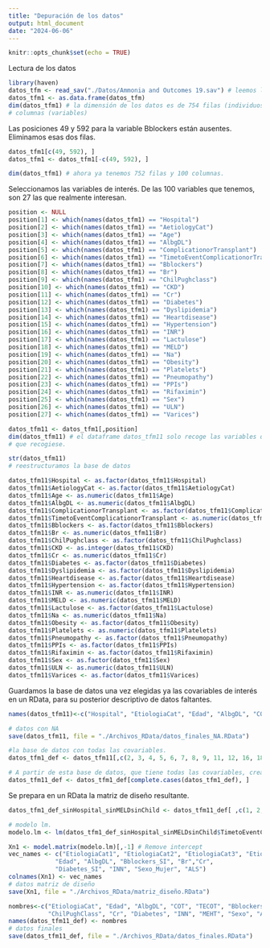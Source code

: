 ---
title: "Depuración de los datos"
output: html_document
date: "2024-06-06"
---

```{r setup, include=FALSE}
knitr::opts_chunk$set(echo = TRUE)
```


Lectura de los datos

```{r}
library(haven) 
datos_tfm <- read_sav("./Datos/Ammonia and Outcomes 19.sav") # leemos los datos
datos_tfm1 <- as.data.frame(datos_tfm)
dim(datos_tfm1) # la dimensión de los datos es de 754 filas (individuos) y 100 
# columnas (variables)
```
Las posiciones 49 y 592 para la variable Bblockers están ausentes. Eliminamos esas dos filas.

```{r}
datos_tfm1[c(49, 592), ]
datos_tfm1 <- datos_tfm1[-c(49, 592), ]
```

```{r}
dim(datos_tfm1) # ahora ya tenemos 752 filas y 100 columnas.
```

Seleccionamos las variables de interés. De las 100 variables que tenemos, son 27 las que realmente
interesan.
```{r}
position <- NULL 
position[1] <- which(names(datos_tfm1) == "Hospital")
position[2] <- which(names(datos_tfm1) == "AetiologyCat")
position[3] <- which(names(datos_tfm1) == "Age")
position[4] <- which(names(datos_tfm1) == "AlbgDL")
position[5] <- which(names(datos_tfm1) == "ComplicationorTransplant")
position[6] <- which(names(datos_tfm1) == "TimetoEventComplicationorTransplant")
position[7] <- which(names(datos_tfm1) == "Bblockers")
position[8] <- which(names(datos_tfm1) == "Br")
position[9] <- which(names(datos_tfm1) == "ChilPughclass")
position[10] <- which(names(datos_tfm1) == "CKD")
position[11] <- which(names(datos_tfm1) == "Cr")
position[12] <- which(names(datos_tfm1) == "Diabetes")
position[13] <- which(names(datos_tfm1) == "Dyslipidemia")
position[14] <- which(names(datos_tfm1) == "Heartdisease")
position[15] <- which(names(datos_tfm1) == "Hypertension")
position[16] <- which(names(datos_tfm1) == "INR")
position[17] <- which(names(datos_tfm1) == "Lactulose")
position[18] <- which(names(datos_tfm1) == "MELD")
position[19] <- which(names(datos_tfm1) == "Na")
position[20] <- which(names(datos_tfm1) == "Obesity")
position[21] <- which(names(datos_tfm1) == "Platelets")
position[22] <- which(names(datos_tfm1) == "Pneumopathy")
position[23] <- which(names(datos_tfm1) == "PPIs")
position[24] <- which(names(datos_tfm1) == "Rifaximin")
position[25] <- which(names(datos_tfm1) == "Sex")
position[26] <- which(names(datos_tfm1) == "ULN")
position[27] <- which(names(datos_tfm1) == "Varices")
```

```{r}
datos_tfm11 <- datos_tfm1[,position]
dim(datos_tfm11) # el dataframe datos_tfm11 solo recoge las variables que queríamos
# que recogiese.
```


```{r}
str(datos_tfm11) 
# reestructuramos la base de datos

datos_tfm11$Hospital <- as.factor(datos_tfm11$Hospital)
datos_tfm11$AetiologyCat <- as.factor(datos_tfm11$AetiologyCat)
datos_tfm11$Age <- as.numeric(datos_tfm11$Age)
datos_tfm11$AlbgDL <- as.numeric(datos_tfm11$AlbgDL)
datos_tfm11$ComplicationorTransplant <- as.factor(datos_tfm11$ComplicationorTransplant)
datos_tfm11$TimetoEventComplicationorTransplant <- as.numeric(datos_tfm11$TimetoEventComplicationorTransplant)
datos_tfm11$Bblockers <- as.factor(datos_tfm11$Bblockers)
datos_tfm11$Br <- as.numeric(datos_tfm11$Br)
datos_tfm11$ChilPughclass <- as.factor(datos_tfm11$ChilPughclass)
datos_tfm11$CKD <- as.integer(datos_tfm11$CKD)
datos_tfm11$Cr <- as.numeric(datos_tfm11$Cr)
datos_tfm11$Diabetes <- as.factor(datos_tfm11$Diabetes)
datos_tfm11$Dyslipidemia <- as.factor(datos_tfm11$Dyslipidemia)
datos_tfm11$Heartdisease <- as.factor(datos_tfm11$Heartdisease)
datos_tfm11$Hypertension <- as.factor(datos_tfm11$Hypertension)
datos_tfm11$INR <- as.numeric(datos_tfm11$INR)
datos_tfm11$MELD <- as.numeric(datos_tfm11$MELD)
datos_tfm11$Lactulose <- as.factor(datos_tfm11$Lactulose)
datos_tfm11$Na <- as.numeric(datos_tfm11$Na)
datos_tfm11$Obesity <- as.factor(datos_tfm11$Obesity)
datos_tfm11$Platelets <- as.numeric(datos_tfm11$Platelets)
datos_tfm11$Pneumopathy <- as.factor(datos_tfm11$Pneumopathy)
datos_tfm11$PPIs <- as.factor(datos_tfm11$PPIs)
datos_tfm11$Rifaximin <- as.factor(datos_tfm11$Rifaximin)
datos_tfm11$Sex <- as.factor(datos_tfm11$Sex)
datos_tfm11$ULN <- as.numeric(datos_tfm11$ULN)
datos_tfm11$Varices <- as.factor(datos_tfm11$Varices)
```
Guardamos la base de datos una vez elegidas ya las covariables de interés en un RData, para su posterior descriptivo de datos faltantes.

```{r}
names(datos_tfm11)<-c("Hospital", "EtiologiaCat", "Edad", "AlbgDL", "COT", "TECOT", "Bblockers", "Br", "ChilPughClass", "CKD", "Cr", "Diabetes", "Dislipidemia", "EnfermedadCardiaca", "Hipertensión", "INN",  "Lactosa", "MEHT", "Na", "Obesidad", "Plaquetas", "Neumopatía", "PPIs", "Rifaximina", "Sexo", "ALS", "Varices")
```

```{r}
# datos con NA
save(datos_tfm11, file = "./Archivos_RData/datos_finales_NA.RData")
```

```{r}
#la base de datos con todas las covariables.
datos_tfm1_def <- datos_tfm11[,c(2, 3, 4, 5, 6, 7, 8, 9, 11, 12, 16, 18, 25, 26)] # base de datos sin hospital

# A partir de esta base de datos, que tiene todas las covariables, creamos esta base de datos con 
datos_tfm11_def <- datos_tfm1_def[complete.cases(datos_tfm1_def), ]
```


Se prepara en un RData la matriz de diseño resultante.
```{r}
datos_tfm1_def_sinHospital_sinMELDsinChild <- datos_tfm11_def[ ,c(1, 2, 3, 5, 6, 7, 9, 10, 11, 13, 14)]

# modelo lm.
modelo.lm <- lm(datos_tfm1_def_sinHospital_sinMELDsinChild$TimetoEventComplicationorTransplant ~ ., data = datos_tfm1_def_sinHospital_sinMELDsinChild) #para hacer la matriz de diseño.

Xn1 <- model.matrix(modelo.lm)[,-1] # Remove intercept
vec_names <- c("EtiologiaCat1", "EtiologiaCat2", "EtiologiaCat3", "EtiologiaCat4",
             "Edad", "AlbgDL", "Bblockers_SI", "Br","Cr", 
             "Diabetes_SI", "INN", "Sexo_Mujer", "ALS")     
colnames(Xn1) <- vec_names 
# datos matriz de diseño
save(Xn1, file = "./Archivos_RData/matriz_diseño.RData")
```


```{r}
nombres<-c("EtiologiaCat", "Edad", "AlbgDL", "COT", "TECOT", "Bblockers", "Br",
           "ChilPughClass", "Cr", "Diabetes", "INN", "MEHT", "Sexo", "ALS")
names(datos_tfm11_def) <- nombres
# datos finales
save(datos_tfm11_def, file = "./Archivos_RData/datos_finales.RData")
```

